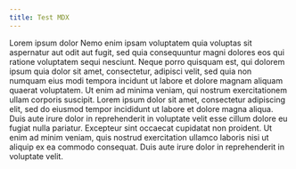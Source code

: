 ```yaml
---
title: Test MDX
---
```


<Text as="h1">Lorem ipsum dolor</Text>
<Text as="p">
  Nemo enim ipsam voluptatem quia voluptas sit aspernatur aut odit aut fugit, sed quia consequuntur
  magni dolores eos qui ratione voluptatem sequi nesciunt. Neque porro quisquam est, qui dolorem
  ipsum quia dolor sit amet, consectetur, adipisci velit, sed quia non numquam eius modi tempora
  incidunt ut labore et dolore magnam aliquam quaerat voluptatem. Ut enim ad minima veniam, qui
  nostrum exercitationem ullam corporis suscipit.
</Text>
<Text as="p">
  Lorem ipsum dolor sit amet, consectetur adipiscing elit, sed do eiusmod tempor incididunt ut
  labore et dolore magna aliqua.
</Text>
<Text as="p">
  Duis aute irure dolor in reprehenderit in voluptate velit esse cillum dolore eu fugiat nulla
  pariatur. Excepteur sint occaecat cupidatat non proident. Ut enim ad minim veniam, quis nostrud
  exercitation ullamco laboris nisi ut aliquip ex ea commodo consequat. Duis aute irure dolor in
  reprehenderit in voluptate velit.
</Text>

